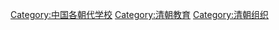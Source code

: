 [[Category:中国各朝代学校|Category:中国各朝代学校]]
[[Category:清朝教育|Category:清朝教育]]
[[Category:清朝组织|Category:清朝组织]]